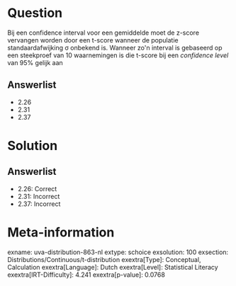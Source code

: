 Question
========

Bij een confidence interval voor een gemiddelde moet de z-score
vervangen worden door een t-score wanneer de populatie
standaardafwijking σ onbekend is. Wanneer zo\'n interval is gebaseerd op
een steekproef van 10 waarnemingen is die t-score bij een *confidence
level* van 95% gelijk aan

Answerlist
----------

* 2.26
* 2.31
* 2.37

Solution
========

Answerlist
----------

* 2.26: Correct
* 2.31: Incorrect
* 2.37: Incorrect

Meta-information
================
exname: uva-distribution-863-nl
extype: schoice
exsolution: 100
exsection: Distributions/Continuous/t-distribution
exextra[Type]: Conceptual, Calculation
exextra[Language]: Dutch
exextra[Level]: Statistical Literacy
exextra[IRT-Difficulty]: 4.241
exextra[p-value]: 0.0768
